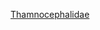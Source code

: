 {{catmore}}
{{commonscat|Thamnocephalidae}}
{{wikispecies|Thamnocephalidae}}

[[Category:無甲目|Thamnocephalidae]]